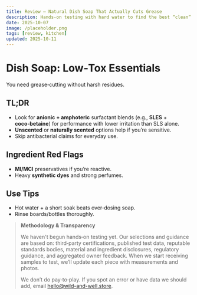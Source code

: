 ```yaml
---
title: Review — Natural Dish Soap That Actually Cuts Grease
description: Hands-on testing with hard water to find the best “clean” dish soap for everyday use.
date: 2025-10-07
image: /placeholder.png
tags: [review, kitchen]
updated: 2025-10-11
---
```

# Dish Soap: Low‑Tox Essentials

You need grease‑cutting without harsh residues.

## TL;DR
- Look for **anionic + amphoteric** surfactant blends (e.g., **SLES** + **coco‑betaine**) for performance with lower irritation than SLS alone.
- **Unscented** or **naturally scented** options help if you’re sensitive.
- Skip antibacterial claims for everyday use.

## Ingredient Red Flags
- **MI/MCI** preservatives if you’re reactive.
- Heavy **synthetic dyes** and strong perfumes.

## Use Tips
- Hot water + a short soak beats over‑dosing soap.
- Rinse boards/bottles thoroughly.

> **Methodology & Transparency**
>
> We haven't begun hands‑on testing yet. Our selections and guidance are based on:
> third‑party certifications, published test data, reputable standards bodies, material and ingredient disclosures,
> regulatory guidance, and aggregated owner feedback. When we start receiving samples to test,
> we’ll update each piece with measurements and photos.
>
> We don’t do pay‑to‑play. If you spot an error or have data we should add, email hello@wild-and-well.store.
